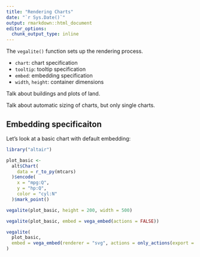 ```yaml
---
title: "Rendering Charts"
date: "`r Sys.Date()`"
output: rmarkdown::html_document
editor_options:
  chunk_output_type: inline
---
```


The `vegalite()` function sets up the rendering process.

- `chart`: chart specification
- `tooltip`: tooltip specification
- `embed`: embedding specification
- `width`, `height`: container dimensions

Talk about buildings and plots of land.

Talk about automatic sizing of charts, but only single charts.

## Embedding specificaiton

Let's look at a basic chart with default embedding:

```r
library("altair")

plot_basic <-
  alt$Chart(
    data = r_to_py(mtcars) 
  )$encode(
    x = "mpg:Q",
    y = "hp:Q",
    color = "cyl:N"
  )$mark_point()

vegalite(plot_basic, height = 200, width = 500)
```

```r
vegalite(plot_basic, embed = vega_embed(actions = FALSE))
```

```r
vegalite(
  plot_basic, 
  embed = vega_embed(renderer = "svg", actions = only_actions(export = TRUE))
)
```
